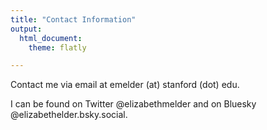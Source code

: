 ```yaml
---
title: "Contact Information"
output:
  html_document:
    theme: flatly

---
```


Contact me via email at emelder (at) stanford (dot) edu. 

I can be found on Twitter @elizabethmelder and on Bluesky @elizabethelder.bsky.social. 